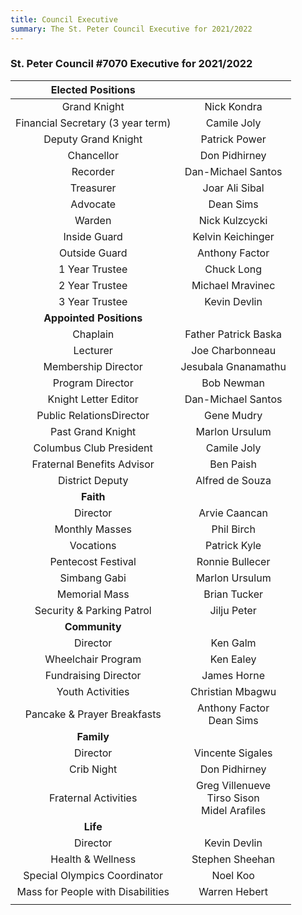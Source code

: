 ---
title: Council Executive
summary: The St. Peter Council Executive for 2021/2022
---

### St. Peter Council #7070 Executive for 2021/2022

|         Elected Positions         |                                                        |
| :-------------------------------: | :----------------------------------------------------: |
|           Grand Knight            |                       Nick Kondra                      |
| Financial Secretary (3 year term) |                      Camile Joly                       |
|        Deputy Grand Knight        |                     Patrick Power                      |
|            Chancellor             |                     Don Pidhirney                      |
|             Recorder              |                   Dan-Michael Santos                   |
|             Treasurer             |                     Joar Ali Sibal                     |
|             Advocate              |                       Dean Sims                        |
|              Warden               |                     Nick Kulzcycki                     |
|           Inside Guard            |                   Kelvin Keichinger                    |
|           Outside Guard           |                     Anthony Factor                     |
|          1 Year Trustee           |                       Chuck Long                       |
|          2 Year Trustee           |                     Michael Mravinec                   |
|          3 Year Trustee           |                       Kevin Devlin                     |
|      **Appointed Positions**      |                                                        |
|             Chaplain              |                  Father Patrick Baska                  |
|             Lecturer              |                    Joe Charbonneau                     |
|        Membership Director        |                  Jesubala Gnanamathu                   |
|         Program Director          |                       Bob Newman                       |
|       Knight Letter Editor        |                   Dan-Michael Santos                   |
|     Public RelationsDirector      |                       Gene Mudry                       |
|         Past Grand Knight         |                     Marlon Ursulum                     |
|      Columbus Club President      |                      Camile Joly                       |
|    Fraternal Benefits Advisor     |                       Ben Paish                        |
|          District Deputy          |                    Alfred de Souza                     |
|             **Faith**             |                                                        |
|             Director              |                     Arvie Caancan                      |
|          Monthly Masses           |                       Phil Birch                       |
|             Vocations             |                      Patrick Kyle                      |
|        Pentecost Festival         |                    Ronnie Bullecer                     |
|           Simbang Gabi            |                     Marlon Ursulum                     |
|           Memorial Mass           |                      Brian Tucker                      |
|     Security & Parking Patrol     |                      Jilju Peter                       |
|           **Community**           |                                                        |
|             Director              |                        Ken Galm                        |
|        Wheelchair Program         |                       Ken Ealey                        |
|       Fundraising Director        |                      James Horne                       |
|         Youth Activities          |                    Christian Mbagwu                    |
|    Pancake & Prayer Breakfasts    |             Anthony Factor <br/> Dean Sims             |
|            **Family**             |                                                        |
|             Director              |                    Vincente Sigales                    |
|            Crib Night             |                     Don Pidhirney                      |
|       Fraternal Activities        | Greg Villenueve <br/> Tirso Sison <br/> Midel Arafiles |
|             **Life**              |                                                        |
|             Director              |                      Kevin Devlin                      |
|         Health & Wellness         |                    Stephen Sheehan                     |
|   Special Olympics Coordinator    |                        Noel Koo                        |
| Mass for People with Disabilities |                     Warren Hebert                      |
|                                   |                                                        |
